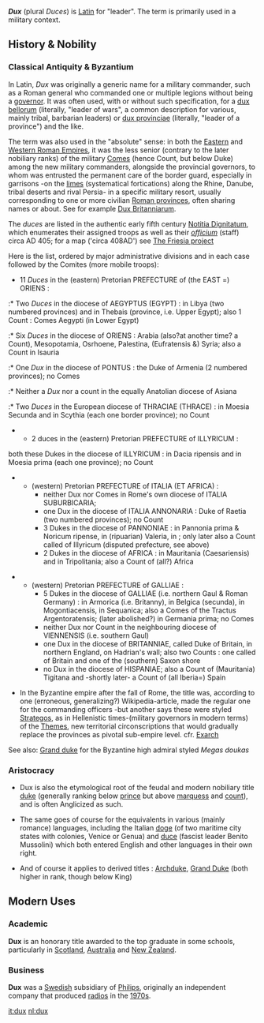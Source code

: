 '''''Dux''''' (plural ''Duces'') is [[Latin]] for "leader". The term is primarily used in a military context.

==History & Nobility==

===Classical Antiquity & Byzantium=== 

In Latin, ''Dux'' was originally a generic name for a military commander, such as a Roman general who commanded one or multiple legions without being a [[governor]]. It was often used, with or without such specification, for a [[dux bellorum]] (literally, "leader of wars", a common description for various, mainly tribal, barbarian leaders) or [[dux provinciae]] (literally, "leader of a province") and the like. 

The term was also used in the "absolute" sense: in both the [[Eastern Roman Empire|Eastern]] and [[Western Roman Empire]]s, it was the less senior (contrary to the later nobiliary ranks) of the military [[Comes]] (hence Count, but below Duke) among the new military commanders, alongside the provincial governors, to whom was entrusted the permanent care of the border guard, especially in garrisons -on the [[limes]] (systematical fortications) along the Rhine, Danube, tribal deserts and rival Persia- in a specific military resort, usually corresponding to one or more civilian [[Roman province]]s, often sharing names or about. See for example [[Dux Britanniarum]].

The ''duces'' are listed in the authentic early fifth century [[Notitia Dignitatum]], which enumerates their assigned troops as well as their ''[[officium]]'' (staff) circa AD 405;  for a map ('circa 408AD') see [http://www.friesian.com/images/maps/romaniaa.gif The Friesia project]

Here is the list, ordered by major administrative divisions and in each case followed by the Comites (more mobile troops):

* 11 ''Duces'' in the (eastern) Pretorian PREFECTURE of (the EAST =) ORIENS : 
:* Two ''Duces'' in the diocese of AEGYPTUS (EGYPT) : in Libya (two numbered provinces) and in Thebais (province, i.e. Upper Egypt); also 1 Count : Comes Aegypti (in Lower Egypt)
:* Six ''Duces'' in the diocese of ORIENS : Arabia (also?at another time? a Count), Mesopotamia, Osrhoene, Palestina, (Eufratensis &) Syria; also a Count in Isauria
:* One ''Dux'' in the diocese of PONTUS : the Duke of Armenia (2 numbered provinces); no Comes
:* Neither a ''Dux'' nor a count in the equally Anatolian diocese of Asiana
:* Two ''Duces'' in the European diocese of THRACIAE (THRACE) : in Moesia Secunda and in Scythia (each one border province); no Count 

** 2 duces in the (eastern) Pretorian PREFECTURE of ILLYRICUM : 
both these Dukes in the diocese of ILLYRICUM : in Dacia ripensis and in Moesia prima (each one province); no Count 

** (western) Pretorian PREFECTURE of ITALIA (ET AFRICA) : 
*** neither Dux nor Comes in Rome's own diocese of ITALIA SUBURBICARIA;  
*** one Dux in the diocese of ITALIA ANNONARIA : Duke of Raetia (two numbered provinces); no Count 
*** 3 Dukes in the diocese of PANNONIAE : in Pannonia prima &  Noricum ripense, in (ripuarian) Valeria, in ; only later also a Count called of Illyricum (disputed prefecture, see above)
*** 2 Dukes in the diocese of AFRICA : in Mauritania (Caesariensis) and in Tripolitania; also a Count of (all?) Africa

** (western) Pretorian PREFECTURE of GALLIAE : 
*** 5 Dukes in the diocese of GALLIAE (i.e. northern Gaul & Roman Germany) : in Armorica (i.e. Britanny), in Belgica (secunda), in Mogontiacensis, in Sequanica; also a Comes of the Tractus Argentoratensis; (later abolished?) in Germania prima; no Comes
*** neither Dux nor Count in the neighbouring diocese of VIENNENSIS (i.e. southern Gaul) 
*** one Dux in the diocese of BRITANNIAE, called Duke of Britain, in northern England, on Hadrian's wall; also two Counts : one called of Britain and one of the (southern) Saxon shore
*** no Dux in the diocese of HISPANIAE; also a Count of (Mauritania) Tigitana and -shortly later- a Count of (all Iberia=) Spain 

* In the Byzantine empire after the fall of Rome, the title was, according to one (erroneous, generalizing?) Wikipedia-article, made the regular one for the commanding officers -but another says these were styled [[Strategos]], as in Hellenistic times-(military governors in modern terms) of the [[Themes]], new territorial circonscriptions that would gradually replace the provinces as pivotal sub-empire level. cfr. [[Exarch]]

See also: [[Grand duke]] for the Byzantine high admiral styled ''Megas doukas''

===Aristocracy===
*Dux is also the etymological root of the feudal and modern nobiliary title [[duke]] (generally ranking below [[prince]] but above [[marquess]] and [[count]]), and is often Anglicized as such. 

*The same goes of course for the equivalents in various (mainly romance) languages, including the Italian [[doge]] (of two maritime city states with colonies, Venice or Genua) and [[duce]] (fascist leader Benito Mussolini) which both entered English and other languages in their own right.

*And of course it applies to derived titles : [[Archduke]], [[Grand Duke]] (both higher in rank, though below King)

==Modern Uses==

===Academic===
'''Dux''' is an honorary title awarded to the top graduate in some schools, particularly in [[Scotland]], [[Australia]] and [[New Zealand]].

===Business===

'''Dux''' was a [[Sweden|Swedish]] subsidiary of [[Philips]], originally an independent company that produced [[radio]]s in the [[1970s]].

[[it:dux]]
[[nl:dux]]